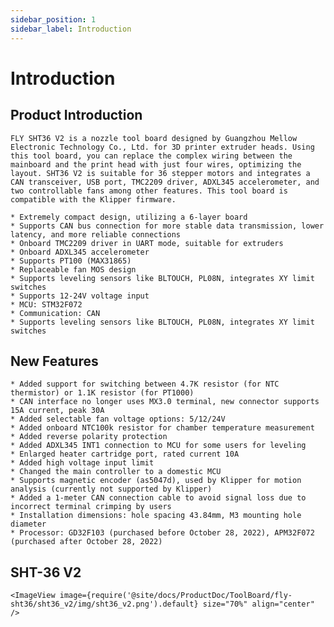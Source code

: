```yaml
---
sidebar_position: 1
sidebar_label: Introduction
---
```



# Introduction

## Product Introduction

    FLY SHT36 V2 is a nozzle tool board designed by Guangzhou Mellow Electronic Technology Co., Ltd. for 3D printer extruder heads. Using this tool board, you can replace the complex wiring between the mainboard and the print head with just four wires, optimizing the layout. SHT36 V2 is suitable for 36 stepper motors and integrates a CAN transceiver, USB port, TMC2209 driver, ADXL345 accelerometer, and two controllable fans among other features. This tool board is compatible with the Klipper firmware.

    * Extremely compact design, utilizing a 6-layer board
    * Supports CAN bus connection for more stable data transmission, lower latency, and more reliable connections
    * Onboard TMC2209 driver in UART mode, suitable for extruders
    * Onboard ADXL345 accelerometer
    * Supports PT100 (MAX31865)
    * Replaceable fan MOS design
    * Supports leveling sensors like BLTOUCH, PL08N, integrates XY limit switches
    * Supports 12-24V voltage input
    * MCU: STM32F072
    * Communication: CAN
    * Supports leveling sensors like BLTOUCH, PL08N, integrates XY limit switches

## New Features

    * Added support for switching between 4.7K resistor (for NTC thermistor) or 1.1K resistor (for PT1000)
    * CAN interface no longer uses MX3.0 terminal, new connector supports 15A current, peak 30A
    * Added selectable fan voltage options: 5/12/24V
    * Added onboard NTC100k resistor for chamber temperature measurement
    * Added reverse polarity protection
    * Added ADXL345 INT1 connection to MCU for some users for leveling
    * Enlarged heater cartridge port, rated current 10A
    * Added high voltage input limit
    * Changed the main controller to a domestic MCU
    * Supports magnetic encoder (as5047d), used by Klipper for motion analysis (currently not supported by Klipper)
    * Added a 1-meter CAN connection cable to avoid signal loss due to incorrect terminal crimping by users
    * Installation dimensions: hole spacing 43.84mm, M3 mounting hole diameter
    * Processor: GD32F103 (purchased before October 28, 2022), APM32F072 (purchased after October 28, 2022)

## SHT-36 V2

    <ImageView image={require('@site/docs/ProductDoc/ToolBoard/fly-sht36/sht36_v2/img/sht36_v2.png').default} size="70%" align="center" />